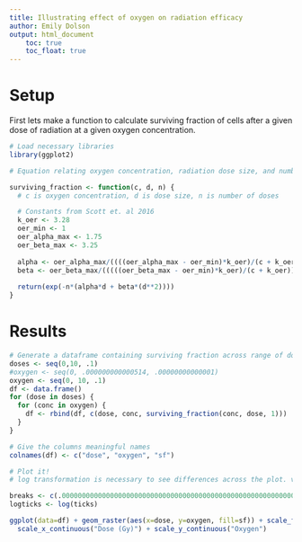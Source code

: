 ```yaml
---
title: Illustrating effect of oxygen on radiation efficacy
author: Emily Dolson
output: html_document
    toc: true
    toc_float: true
---
```


# Setup

First lets make a function to calculate surviving fraction of cells after a given dose of radiation at a given oxygen concentration.

```r
# Load necessary libraries
library(ggplot2)

# Equation relating oxygen concentration, radiation dose size, and number of doses to cell survival from Scott et. al 2016

surviving_fraction <- function(c, d, n) {
  # c is oxygen concentration, d is dose size, n is number of doses  

  # Constants from Scott et. al 2016
  k_oer <- 3.28
  oer_min <- 1
  oer_alpha_max <- 1.75
  oer_beta_max <- 3.25
  
  alpha <- oer_alpha_max/((((oer_alpha_max - oer_min)*k_oer)/(c + k_oer)) + oer_min);
  beta <- oer_beta_max/(((((oer_beta_max - oer_min)*k_oer)/(c + k_oer)) + oer_min)**2);
  
  return(exp(-n*(alpha*d + beta*(d**2))))
}  
```

# Results
  

```r
# Generate a dataframe containing surviving fraction across range of doses and oxygen levels
doses <- seq(0,10, .1)
#oxygen <- seq(0, .000000000000514, .00000000000001)
oxygen <- seq(0, 10, .1)
df <- data.frame()
for (dose in doses) {
  for (conc in oxygen) {
    df <- rbind(df, c(dose, conc, surviving_fraction(conc, dose, 1)))
  }
}

# Give the columns meaningful names
colnames(df) <- c("dose", "oxygen", "sf")

# Plot it!
# log transformation is necessary to see differences across the plot. viridis color map is much more effective than default

breaks <- c(.0000000000000000000000000000000000000000000000000000000000000000000001,.000000000000000000000000000000000000000000000000000000000001,.00000000000000000000000000000000000000000000000001,.0000000000000000000000000000000000000001,.000000000000000000000000000001,.00000000000000000001, .0000000001, .1)
logticks <- log(ticks)

ggplot(data=df) + geom_raster(aes(x=dose, y=oxygen, fill=sf)) + scale_fill_continuous(type="viridis", trans="log10", breaks = breaks) +
  scale_x_continuous("Dose (Gy)") + scale_y_continuous("Oxygen")

```
